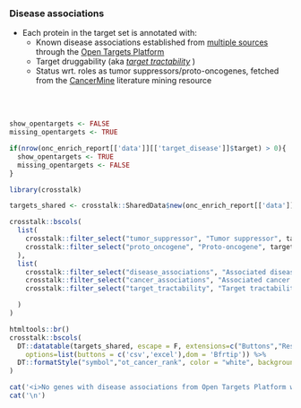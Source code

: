 ### Disease associations

* Each protein in the target set is annotated with:
   * Known disease associations established from [multiple sources](https://docs.targetvalidation.org/getting-started/scoring) through the [Open Targets Platform](https://targetvalidation.org)
   * Target druggability (aka [_target tractability_](https://docs.targetvalidation.org/getting-started/target-tractability) )
   * Status wrt. roles as tumor suppressors/proto-oncogenes, fetched from the [CancerMine](https://www.nature.com/articles/s41592-019-0422-y) literature mining resource
   
<br><br>



```r

show_opentargets <- FALSE
missing_opentargets <- TRUE

if(nrow(onc_enrich_report[['data']][['target_disease']]$target) > 0){
  show_opentargets <- TRUE
  missing_opentargets <- FALSE
}

```


```r
library(crosstalk)

targets_shared <- crosstalk::SharedData$new(onc_enrich_report[['data']][['target_disease']]$target)

crosstalk::bscols(
  list(
    crosstalk::filter_select("tumor_suppressor", "Tumor suppressor", targets_shared, ~tumor_suppressor),
    crosstalk::filter_select("proto_oncogene", "Proto-oncogene", targets_shared, ~proto_oncogene)
  ),
  list(
    crosstalk::filter_select("disease_associations", "Associated diseases", targets_shared, ~disease_associations),
    crosstalk::filter_select("cancer_associations", "Associated cancer types", targets_shared, ~cancer_associations),
    crosstalk::filter_select("target_tractability", "Target tractability", targets_shared, ~target_tractability)

  )
)

htmltools::br()
crosstalk::bscols(
  DT::datatable(targets_shared, escape = F, extensions=c("Buttons","Responsive"), width = "100%",
    options=list(buttons = c('csv','excel'),dom = 'Bfrtip')) %>%
  DT::formatStyle("symbol","ot_cancer_rank", color = "white", backgroundColor = DT::styleInterval(onc_enrich_report[['config']][['target_disease']][['breaks']], onc_enrich_report[['config']][['target_disease']][['colors']]))
)


```


```r
cat('<i>No genes with disease associations from Open Targets Platform were found.</i>',sep='\n')
cat('\n')
```


<br><br>
